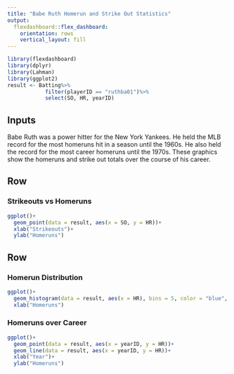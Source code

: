 ```yaml
---
title: "Babe Ruth Homerun and Strike Out Statistics"
output: 
  flexdashboard::flex_dashboard:
    orientation: rows
    vertical_layout: fill
---
```


```r
library(flexdashboard)
library(dplyr)
library(Lahman)
library(ggplot2)
result <- Batting%>%
            filter(playerID == "ruthba01")%>%
            select(SO, HR, yearID)
```

Inputs {.sidebar}
-----------------------------------------------------------------------
Babe Ruth was a power hitter for the New York Yankees.  He held the MLB record for the most homeruns hit in a season until the 1960s.  He also held the record for the most career homeruns until the 1970s.  These graphics show the homeruns and strike out totals over the course of his career.  

Row {data-height=600}
-----------------------------------------------------------------------

### Strikeouts vs Homeruns

```r
ggplot()+
  geom_point(data = result, aes(x = SO, y = HR))+
  xlab("Strikeouts")+
  ylab("Homeruns")
```

Row {data-height=400}
-----------------------------------------------------------------------

### Homerun Distribution

```r
ggplot()+
  geom_histogram(data = result, aes(x = HR), bins = 5, color = "blue", fill = "white")+
  xlab("Homeruns")
```

### Homeruns over Career

```r
ggplot()+
  geom_point(data = result, aes(x = yearID, y = HR))+
  geom_line(data = result, aes(x = yearID, y = HR))+
  xlab("Year")+
  ylab("Homeruns")
```

